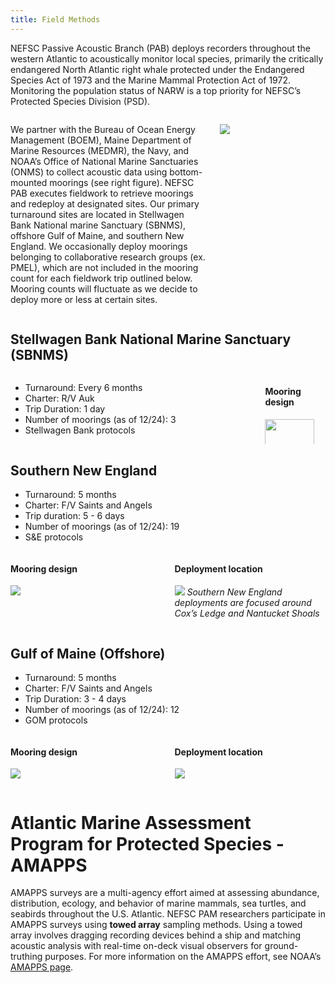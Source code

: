 ```yaml
---
title: Field Methods
---
```



NEFSC Passive Acoustic Branch (PAB) deploys recorders throughout the western Atlantic to acoustically monitor local species, primarily the critically endangered North Atlantic right whale protected under the Endangered Species Act of 1973 and the Marine Mammal Protection Act of 1972\. Monitoring the population status of NARW is a top priority for NEFSC's Protected Species Division (PSD). 

:::::::::::::: {.columns}
::: {.column width="65%"}

We partner with the Bureau of Ocean Energy Management (BOEM), Maine Department of Marine Resources (MEDMR), the Navy, and NOAA’s Office of National Marine Sanctuaries (ONMS) to collect acoustic data using bottom-mounted moorings (see right figure). NEFSC PAB executes fieldwork to retrieve moorings and redeploy at designated sites. Our primary turnaround sites are located in Stellwagen Bank National marine Sanctuary (SBNMS), offshore Gulf of Maine, and southern New England. We occasionally deploy moorings belonging to collaborative research groups (ex. PMEL), which are not included in the mooring count for each fieldwork trip outlined below. Mooring counts will fluctuate as we decide to deploy more or less at certain sites.

:::
::: {.column width="35%"}

![](/content/FieldMethods/images/Fig.1.jpg)

:::
::::::::::::::


## Stellwagen Bank National Marine Sanctuary (SBNMS)

:::::::::::::: {.columns}
::: {.column width="80%"}

- Turnaround: Every 6 months  
- Charter: R/V Auk   
- Trip Duration: 1 day  
- Number of moorings (as of 12/24): 3
- Stellwagen Bank protocols

:::
::: {.column width="20%"}

#### Mooring design

![](/content/Hardware/images/Tossit_deployment.jpg){width=90%}

:::
::::::::::::::

## Southern New England


- Turnaround: 5 months  
- Charter: F/V Saints and Angels  
- Trip duration: 5 \- 6 days  
- Number of moorings (as of 12/24): 19
- S&E protocols

:::::::::::::: {.columns}
::: {.column width="50%"}

#### Mooring design

![](/content/Hardware/images/MA-RI.Mooring.png)

:::
::: {.column width="50%"}

#### Deployment location

![](/content/FieldMethods/images/Fig.2.jpg)
*Southern New England deployments are focused around Cox’s Ledge and Nantucket Shoals*

:::
::::::::::::::

## Gulf of Maine (Offshore)

- Turnaround: 5 months  
- Charter: F/V Saints and Angels  
- Trip Duration: 3 \- 4 days  
- Number of moorings (as of 12/24): 12
- GOM protocols

:::::::::::::: {.columns}
::: {.column width="50%"}

#### Mooring design

![](/content/Hardware/images/GOM.mooring.jpg)

:::
::: {.column width="50%"}

#### Deployment location

![](/content/FieldMethods/images/Fig.3.jpg)
:::
::::::::::::::

# Atlantic Marine Assessment Program for Protected Species \- AMAPPS 

AMAPPS surveys are a multi-agency effort aimed at assessing abundance, distribution, ecology, and behavior of marine mammals, sea turtles, and seabirds throughout the U.S. Atlantic. NEFSC PAM researchers participate in AMAPPS surveys using **towed array** sampling methods. Using a towed array involves dragging recording devices behind a ship and matching acoustic analysis with real-time on-deck visual observers for ground-truthing purposes. For more information on the AMAPPS effort, see NOAA’s [AMAPPS page](https://www.fisheries.noaa.gov/new-england-mid-atlantic/population-assessments/atlantic-marine-assessment-program-protected). 
